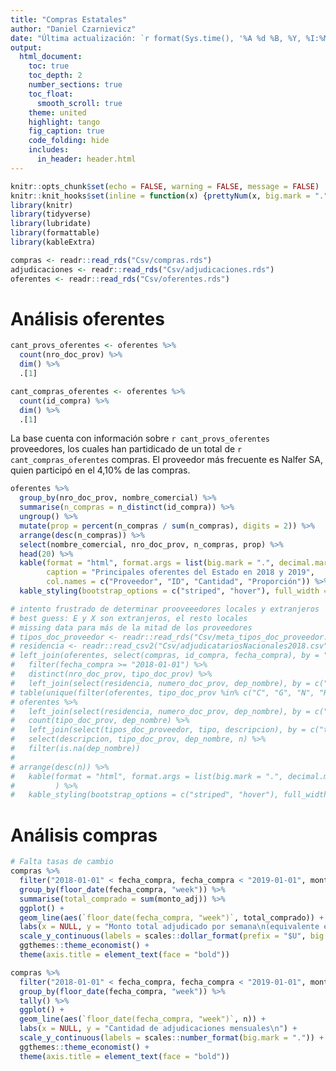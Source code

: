 ```yaml
---
title: "Compras Estatales"
author: "Daniel Czarnievicz"
date: "Última actualización: `r format(Sys.time(), '%A %d %B, %Y, %I:%M %p')`"
output: 
  html_document:
    toc: true
    toc_depth: 2
    number_sections: true
    toc_float: 
      smooth_scroll: true
    theme: united
    highlight: tango
    fig_caption: true
    code_folding: hide
    includes:
      in_header: header.html
---
```


```r
knitr::opts_chunk$set(echo = FALSE, warning = FALSE, message = FALSE)
knitr::knit_hooks$set(inline = function(x) {prettyNum(x, big.mark = ".")})
library(knitr)
library(tidyverse)
library(lubridate)
library(formattable)
library(kableExtra)
```

```r
compras <- readr::read_rds("Csv/compras.rds")
adjudicaciones <- readr::read_rds("Csv/adjudicaciones.rds")
oferentes <- readr::read_rds("Csv/oferentes.rds")
```

# Análisis oferentes {.tabset .tabset-fade .tabset-pills}

```r
cant_provs_oferentes <- oferentes %>% 
  count(nro_doc_prov) %>% 
  dim() %>% 
  .[1]
```

```r
cant_compras_oferentes <- oferentes %>% 
  count(id_compra) %>% 
  dim() %>% 
  .[1]
```

La base cuenta con información sobre `r cant_provs_oferentes` proveedores, los cuales han partidicado de un total de `r cant_compras_oferentes` compras. El proveedor más frecuente es Nalfer SA, quien participó en el 4,10% de las compras.

```r
oferentes %>% 
  group_by(nro_doc_prov, nombre_comercial) %>% 
  summarise(n_compras = n_distinct(id_compra)) %>% 
  ungroup() %>%
  mutate(prop = percent(n_compras / sum(n_compras), digits = 2)) %>%
  arrange(desc(n_compras)) %>%
  select(nombre_comercial, nro_doc_prov, n_compras, prop) %>% 
  head(20) %>%
  kable(format = "html", format.args = list(big.mark = ".", decimal.mark = ","), escape = FALSE,
        caption = "Principales oferentes del Estado en 2018 y 2019",
        col.names = c("Proveedor", "ID", "Cantidad", "Proporción")) %>%
  kable_styling(bootstrap_options = c("striped", "hover"), full_width = FALSE)
```

```r
# intento frustrado de determinar prooveeedores locales y extranjeros
# best guess: E y X son extranjeros, el resto locales
# missing data para más de la mitad de los proveedores
# tipos_doc_proveedor <- readr::read_rds("Csv/meta_tipos_doc_proveedor.rds")
# residencia <- readr::read_csv2("Csv/adjudicatariosNacionales2018.csv")
# left_join(oferentes, select(compras, id_compra, fecha_compra), by = "id_compra") %>% 
#   filter(fecha_compra >= "2018-01-01") %>% 
#   distinct(nro_doc_prov, tipo_doc_prov) %>% 
#   left_join(select(residencia, numero_doc_prov, dep_nombre), by = c("nro_doc_prov" = "numero_doc_prov"))
# table(unique(filter(oferentes, tipo_doc_prov %in% c("C", "G", "N", "R", "T"))$nro_doc_prov) %in% residencia$numero_doc_prov)
# oferentes %>% 
#   left_join(select(residencia, numero_doc_prov, dep_nombre), by = c("nro_doc_prov" = "numero_doc_prov")) %>% 
#   count(tipo_doc_prov, dep_nombre) %>% 
#   left_join(select(tipos_doc_proveedor, tipo, descripcion), by = c("tipo_doc_prov" = "tipo")) %>% 
#   select(descripcion, tipo_doc_prov, dep_nombre, n) %>% 
#   filter(is.na(dep_nombre))
#   
# arrange(desc(n)) %>% 
#   kable(format = "html", format.args = list(big.mark = ".", decimal.mark = ","),
#         ) %>% 
#   kable_styling(bootstrap_options = c("striped", "hover"), full_width = FALSE)
```

# Análisis compras

```r
# Falta tasas de cambio
compras %>% 
  filter("2018-01-01" < fecha_compra, fecha_compra < "2019-01-01", monto_adj > 0) %>%
  group_by(floor_date(fecha_compra, "week")) %>% 
  summarise(total_comprado = sum(monto_adj)) %>% 
  ggplot() +
  geom_line(aes(`floor_date(fecha_compra, "week")`, total_comprado)) +
  labs(x = NULL, y = "Monto total adjudicado por semana\n(equivalente en millones de pesos corrientes)\n") +
  scale_y_continuous(labels = scales::dollar_format(prefix = "$U", big.mark = ".", scale = 1/1e6)) +
  ggthemes::theme_economist() +
  theme(axis.title = element_text(face = "bold"))
```

```r
compras %>% 
  filter("2018-01-01" < fecha_compra, fecha_compra < "2019-01-01", monto_adj > 0) %>%
  group_by(floor_date(fecha_compra, "week")) %>% 
  tally() %>% 
  ggplot() +
  geom_line(aes(`floor_date(fecha_compra, "week")`, n)) +
  labs(x = NULL, y = "Cantidad de adjudicaciones mensuales\n") +
  scale_y_continuous(labels = scales::number_format(big.mark = ".")) +
  ggthemes::theme_economist() +
  theme(axis.title = element_text(face = "bold"))
```

<!--
http://www.sthda.com/english/articles/32-r-graphics-essentials/128-plot-time-series-data-using-ggplot/
-->

